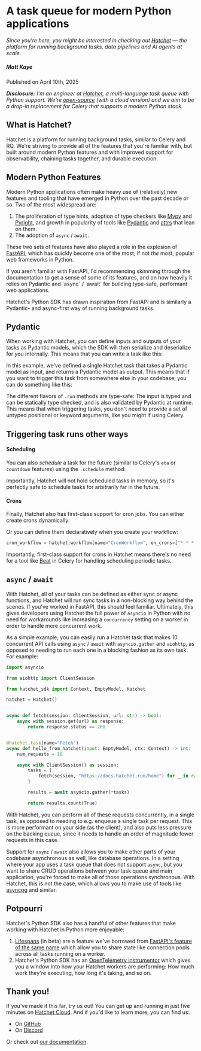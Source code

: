 
# **A task queue for modern Python applications**

_Since you're here, you might be interested in checking out [Hatchet](https://hatchet.run) — the platform for running background tasks, data pipelines and AI agents at scale._

<div className="w-full pb-4 mx-auto border-b shadow-md flex flex-row justify-between items-center mt-10">
  <h5 className="text-xl font-bold tracking-tight text-foreground">
    Matt Kaye
  </h5>
  <p className="font-light text-foreground">Published on April 10th, 2025</p>
</div>

_**Disclosure:** I'm an engineer at [Hatchet](https://hatchet.run), a multi-language task queue with Python support. We're [open-source](https://github.com/hatchet-dev/hatchet) (with a cloud version) and we aim to be a drop-in replacement for Celery that supports a modern Python stack._

## What is Hatchet?

Hatchet is a platform for running background tasks, similar to Celery and RQ. We're striving to provide all of the features that you're familiar with, but built around modern Python features and with improved support for observability, chaining tasks together, and durable execution.

## Modern Python Features

Modern Python applications often make heavy use of (relatively) new features and tooling that have emerged in Python over the past decade or so. Two of the most widespread are:

1. The proliferation of type hints, adoption of type checkers like [Mypy](https://mypy-lang.org/) and [Pyright](https://microsoft.github.io/pyright/#/), and growth in popularity of tools like [Pydantic](https://docs.pydantic.dev/latest/) and [attrs](https://www.attrs.org/en/stable/) that lean on them.
2. The adoption of `async` / `await`.

These two sets of features have also played a role in the explosion of [FastAPI](https://fastapi.tiangolo.com/), which has quickly become one of the most, if not _the_ most, popular web frameworks in Python.

<Callout type="info" emoji="⚡️">
  If you aren't familiar with FastAPI, I'd recommending skimming through the
  documentation to get a sense of some of its features, and on how heavily it
  relies on Pydantic and `async` / `await` for building type-safe, performant
  web applications.
</Callout>

Hatchet's Python SDK has drawn inspiration from FastAPI and is similarly a Pydantic- and async-first way of running background tasks.

## Pydantic

When working with Hatchet, you can define inputs and outputs of your tasks as Pydantic models, which the SDK will then serialize and deserialize for you internally. This means that you can write a task like this:

<Snippet src={snips.python.child.worker} block="simple" />

In this example, we've defined a single Hatchet task that takes a Pydantic model as input, and returns a Pydantic model as output. This means that if you want to trigger this task from somewhere else in your codebase, you can do something like this:

<Snippet src={snips.python.child.trigger} block="running_a_task" />

The different flavors of `.run` methods are type-safe: The input is typed and can be statically type checked, and is also validated by Pydantic at runtime. This means that when triggering tasks, you don't need to provide a set of untyped positional or keyword arguments, like you might if using Celery.

## Triggering task runs other ways

#### Scheduling

You can also _schedule_ a task for the future (similar to Celery's `eta` or `countdown` features) using the `.schedule` method:

<Snippet src={snips.python.child.trigger} block="schedule_a_task" />

Importantly, Hatchet will not hold scheduled tasks in memory, so it's perfectly safe to schedule tasks for arbitrarily far in the future.

#### Crons

Finally, Hatchet also has first-class support for cron jobs. You can either create crons dynamically:

<Snippet src={snips.python.cron.programatic_async} block="create" />

Or you can define them declaratively when you create your workflow:

```python
cron_workflow = hatchet.workflow(name="CronWorkflow", on_crons=["* * * * *"])
```

Importantly, first-class support for crons in Hatchet means there's no need for a tool like [Beat](https://docs.celeryq.dev/en/latest/userguide/periodic-tasks.html#introduction) in Celery for handling scheduling periodic tasks.

## `async` / `await`

With Hatchet, all of your tasks can be defined as either sync or async functions, and Hatchet will run sync tasks in a non-blocking way behind the scenes. If you've worked in FastAPI, this should feel familiar. Ultimately, this gives developers using Hatchet the full power of `asyncio` in Python with no need for workarounds like increasing a `concurrency` setting on a worker in order to handle more concurrent work.

As a simple example, you can easily run a Hatchet task that makes 10 concurrent API calls using `async` / `await` with `asyncio.gather` and `aiohttp`, as opposed to needing to run each one in a blocking fashion as its own task. For example:

```python
import asyncio

from aiohttp import ClientSession

from hatchet_sdk import Context, EmptyModel, Hatchet

hatchet = Hatchet()


async def fetch(session: ClientSession, url: str) -> bool:
    async with session.get(url) as response:
        return response.status == 200


@hatchet.task(name="Fetch")
async def hello_from_hatchet(input: EmptyModel, ctx: Context) -> int:
    num_requests = 10

    async with ClientSession() as session:
        tasks = [
            fetch(session, "https://docs.hatchet.run/home") for _ in range(num_requests)
        ]

        results = await asyncio.gather(*tasks)

        return results.count(True)
```

With Hatchet, you can perform all of these requests concurrently, in a single task, as opposed to needing to e.g. enqueue a single task per request. This is more performant on your side (as the client), and also puts less pressure on the backing queue, since it needs to handle an order of magnitude fewer requests in this case.

Support for `async` / `await` also allows you to make other parts of your codebase asynchronous as well, like database operations. In a setting where your app uses a task queue that does not support `async`, but you want to share CRUD operations between your task queue and main application, you're forced to make all of those operations synchronous. With Hatchet, this is not the case, which allows you to make use of tools like [asyncpg](https://github.com/MagicStack/asyncpg) and similar.

## Potpourri

Hatchet's Python SDK also has a handful of other features that make working with Hatchet in Python more enjoyable:

1. [Lifespans](../home/lifespans.mdx) (in beta) are a feature we've borrowed from [FastAPI's feature of the same name](https://fastapi.tiangolo.com/advanced/events/) which allow you to share state like connection pools across all tasks running on a worker.
2. Hatchet's Python SDK has an [OpenTelemetry instrumentor](../home/opentelemetry) which gives you a window into how your Hatchet workers are performing: How much work they're executing, how long it's taking, and so on.

## Thank you!

If you've made it this far, try us out! You can get up and running in just five minutes on [Hatchet Cloud](https://cloud.onhatchet.run/). And if you'd like to learn more, you can find us:

- On [GitHub](https://github.com/hatchet-dev/hatchet)
- On [Discord](https://hatchet.run/discord)

Or check out [our documentation](https://docs.hatchet.run/).
